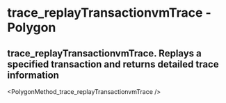 # trace_replayTransactionvmTrace  - Polygon

## trace_replayTransactionvmTrace. Replays a specified transaction and returns detailed trace information


<PolygonMethod_trace_replayTransactionvmTrace />
